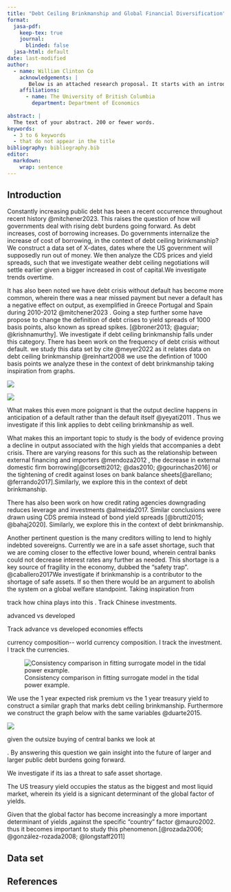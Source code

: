 ```yaml
---
title: "Debt Ceiling Brinkmanship and Global Financial Diversification"
format:
  jasa-pdf:
    keep-tex: true  
    journal:
      blinded: false
  jasa-html: default
date: last-modified
author:
  - name: William Clinton Co
    acknowledgements: | 
       Below is an attached research proposal. It starts with an introduction. Followed by relevant data sets along with proposed methodology. Lastly, a game theory model of debt ceiling brinkmanship is proposed. 
    affiliations:
      - name: The University of British Columbia
        department: Department of Economics
  
abstract: |
  The text of your abstract. 200 or fewer words.
keywords:
  - 3 to 6 keywords
  - that do not appear in the title
bibliography: bibliography.bib  
editor: 
  markdown: 
    wrap: sentence
---
```


## Introduction {#sec-intro}

Constantly increasing public debt has been a recent occurrence throughout recent history @mitchener2023.
This raises the question of how will governments deal with rising debt burdens going forward.
As debt increases, cost of borrowing increases.
Do governments internalize the increase of cost of borrowing, in the context of debt ceiling brinkmanship?
We construct a data set of X-dates, dates where the US government will supposedly run out of money.
We then analyze the CDS prices and yield spreads, such that we investigate weather debt ceiling negotiations will settle earlier given a bigger increased in cost of capital.We investigate trends overtime.

It has also been noted we have debt crisis without default has become more common, wherein there was a near missed payment but never a default has a negative effect on output, as exemplified in Greece Portugal and Spain during 2010-2012 @mitchener2023 .
Going a step further some have propose to change the definition of debt crises to yield spreads of 1000 basis points, also known as spread spikes.
[@broner2013; @aguiar; @krishnamurthy].
We investigate if debt ceiling brinkmanship falls under this category.
There has been work on the frequency of debt crisis without default.
we study this data set by cite @meyer2022 as it relates data on debt ceiling brinkmanship @reinhart2008 we use the defintion of 1000 basis points we analyze these in the context of debt brinkmanship taking inspiration from graphs.

![](style-guide/overtime_brink_1.png)

![](style-guide/overtime_brink_2.png)

What makes this even more poignant is that the output decline happens in anticipation of a default rather than the default itself @yeyati2011 .
Thus we investigate if this link applies to debt ceiling brinkmanship as well.

What makes this an important topic to study is the body of evidence proving a decline in output associated with the high yields that accompanies a debt crisis.
There are varying reasons for this such as the relationship between external financing and importers @mendoza2012 , the decrease in external domestic firm borrowing[@corsetti2012; @das2010; @gourinchas2016] or the tightening of credit against loses on bank balance sheets[@arellano; @ferrando2017].Similarly, we explore this in the context of debt brinkmanship.

There has also been work on how credit rating agencies downgrading reduces leverage and investments @almeida2017.
Similar conclusions were drawn using CDS premia instead of bond yield spreads [@brutti2015; @bahaj2020].
Similarly, we explore this in the context of debt brinkmanship.

Another pertinent question is the many creditors willing to lend to highly indebted sovereigns.
Currently we are in a safe asset shortage, such that we are coming closer to the effective lower bound, wherein central banks could not decrease interest rates any further as needed.
This shortage is a key source of fragility in the economy, dubbed the "safety trap".
@caballero2017We investigate if brinkmanship is a contributor to the shortage of safe assets.
If so then there would be an argument to abolish the system on a global welfare standpoint.
Taking inspiration from

track how china plays into this .
Track Chinese investments.

advanced vs developed

Track advance vs developed economies effects

currency composition\-- world currency composition.
I track the investment.
I track the currencies.

![Consistency comparison in fitting surrogate model in the tidal power example.](style-guide/1_year_ERP.png){#fig-first}

We use the 1 year expected risk premium vs the 1 year treasury yield to construct a similar graph that marks debt ceiling brinkmanship.
Furthermore we construct the graph below with the same variables @duarte2015.

![](style-guide/1_year_ERP_parallel_trends.jpeg)

given the outsize buying of central banks we look at

. By answering this question we gain insight into the future of larger and larger public debt burdens going forward.

We investigate if its ias a threat to safe asset shortage.

The US treasury yield occupies the status as the biggest and most liquid market, wherein its yield is a signicant determinant of the global factor of yields.

Given that the global factor has become increasingly a more important determinant of yields ,against the specific "country" factor @mauro2002. thus it becomes important to study this phenomenon.[@rozada2006; @gonzález-rozada2008; @longstaff2011]

## Data set {#sec-dataset}

## References
